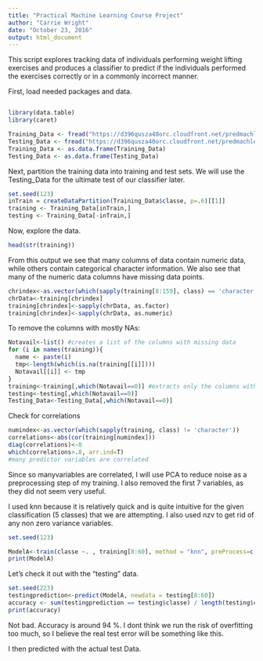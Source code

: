 ```yaml
---
title: "Practical Machine Learning Course Project"
author: "Carrie Wright"
date: "October 23, 2016"
output: html_document
---
```

This script explores tracking data of individuals performing weight lifting exercises and produces a classifier to predict if the individuals performed the exercises correctly or in a commonly incorrect manner.

First, load needed packages and data.

```r

```
```r
library(data.table)
library(caret)

Training_Data <- fread("https://d396qusza40orc.cloudfront.net/predmachlearn/pml-training.csv")
Testing_Data <- fread("https://d396qusza40orc.cloudfront.net/predmachlearn/pml-testing.csv")
Training_Data <- as.data.frame(Training_Data)
Testing_Data <- as.data.frame(Testing_Data)
```

Next, partition the training data into training and test sets. We will use the Testing_Data for the ultimate test of our classifier later.

```r
set.seed(123)
inTrain = createDataPartition(Training_Data$classe, p=.6)[[1]]
training <- Training_Data[inTrain,]
testing <- Training_Data[-inTrain,]

```

Now, explore the data.

```r

head(str(training))

```

From this output we see that many columns of data contain numeric data, while others contain categorical character information. We also see that many of the numeric data columns have missing data points.


```r
chrindex<-as.vector(which(sapply(training[8:159], class) == 'character') +7)
chrData<-training[chrindex]
training[chrindex]<-sapply(chrData, as.factor)
training[chrindex]<-sapply(chrData, as.numeric)

```

To remove the columns with mostly NAs:
```r
Notavail<-list() #creates a list of the columns with missing data
for (i in names(training)){
  name <- paste(i)
  tmp<-length(which(is.na(training[[i]])))
  Notavail[[i]] <- tmp
}
training<-training[,which(Notavail==0)] #extracts only the columns without missing data
testing<-testing[,which(Notavail==0)]
Testing_Data<-Testing_Data[,which(Notavail==0)]
```

Check for correlations
```r
numindex<-as.vector(which(sapply(training, class) != 'character'))
correlations<-abs(cor(training[numindex]))
diag(correlations)<-0
which(correlations>.8, arr.ind=T)
#many predictor variables are correlated
```
Since so manyvariables are correlated, I will use PCA to reduce noise as a preprocessing step of my training. I also removed the first 7 variables, as they did not seem very useful.

I used knn because it is relatively quick and is quite intuitive for the given classification (5 classes) that we are attempting. I also used nzv to get rid of any non zero variance variables. 
```r
set.seed(123)

ModelA<-train(classe ~. , training[8:60], method = "knn", preProcess=c("nzv", "pca"))
print(ModelA)
```

Let's check it out with the "testing" data.
```r
set.seed(223)
testingprediction<-predict(ModelA, newdata = testing[8:60])
accuracy <- sum(testingprediction == testing$classe) / length(testing$classe) #on average how often was this correct
print(accuracy)
```
Not bad. Accuracy is around 94 %. I dont think we run the risk of overfitting too much, so I believe the real test error will be something like this.

I then predicted with the actual test Data.